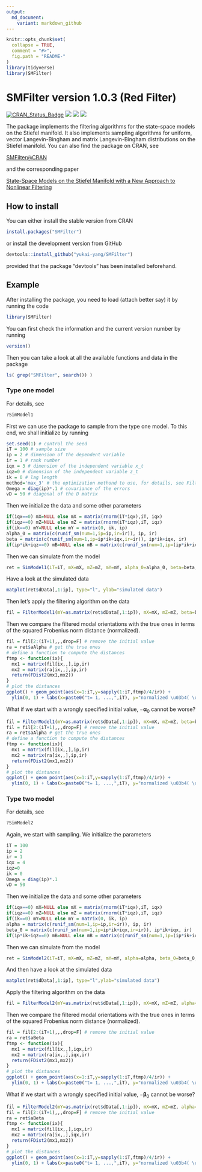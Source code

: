 ```yaml
---
output:
  md_document:
    variant: markdown_github
---
```


<!-- README.md is generated from README.Rmd. Please edit that file -->

```r
knitr::opts_chunk$set(
  collapse = TRUE,
  comment = "#>",
  fig.path = "README-"
)
library(tidyverse)
library(SMFilter)
```

# SMFilter version 1.0.3 (Red Filter)

[![CRAN_Status_Badge](http://www.r-pkg.org/badges/version/SMFilter?color=green)](https://cran.r-project.org/package=SMFilter) 
![](http://cranlogs.r-pkg.org/badges/grand-total/SMFilter?color=green) 
![](http://cranlogs.r-pkg.org/badges/SMFilter?color=green) 
![](http://cranlogs.r-pkg.org/badges/last-week/SMFilter?color=green) 


The package implements the filtering algorithms for the state-space models on the Stiefel manifold. It also implements sampling algorithms for uniform, vector Langevin-Bingham and matrix Langevin-Bingham distributions on the Stiefel manifold. You can also find the package on CRAN, see

[SMFilter@CRAN](https://CRAN.R-project.org/package=SMFilter)

and the corresponding paper

[State-Space Models on the Stiefel Manifold with a New Approach to Nonlinear Filtering](https://www.mdpi.com/2225-1146/6/4/48) 

## How to install

You can either install the stable version from CRAN
```r
install.packages("SMFilter")
```
or install the development version from GitHub
```r
devtools::install_github("yukai-yang/SMFilter")
```
provided that the package "devtools" has been installed beforehand.

## Example

After installing the package, you need to load (attach better say) it by running the code
```r
library(SMFilter)
```

You can first check the information and the current version number by running
```r
version()
```

Then you can take a look at all the available functions and data in the package
```r
ls( grep("SMFilter", search()) ) 
```


### Type one model

For details, see

```r
?SimModel1
```


First we can use the package to sample from the type one model. To this end, we shall initialize by running

```r
set.seed(1) # control the seed
iT = 100 # sample size
ip = 2 # dimension of the dependent variable
ir = 1 # rank number
iqx = 3 # dimension of the independent variable x_t
iqz=0 # dimension of the independent variable z_t
ik = 0 # lag length
method='max_3' # the optimization methond to use, for details, see FilterModel1
Omega = diag(ip)*.1 # covariance of the errors
vD = 50 # diagonal of the D matrix
```

Then we initialize the data and some other parameters

```r
if(iqx==0) mX=NULL else mX = matrix(rnorm(iT*iqx),iT, iqx)
if(iqz==0) mZ=NULL else mZ = matrix(rnorm(iT*iqz),iT, iqz)
if(ik==0) mY=NULL else mY = matrix(0, ik, ip)
alpha_0 = matrix(c(runif_sm(num=1,ip=ip,ir=ir)), ip, ir)
beta = matrix(c(runif_sm(num=1,ip=ip*ik+iqx,ir=ir)), ip*ik+iqx, ir)
if(ip*ik+iqz==0) mB=NULL else mB = matrix(c(runif_sm(num=1,ip=(ip*ik+iqz)*ip,ir=1)), ip, ip*ik+iqz)
```

Then we can simulate from the model

```r
ret = SimModel1(iT=iT, mX=mX, mZ=mZ, mY=mY, alpha_0=alpha_0, beta=beta, mB=mB, vD=vD, Omega=Omega)
```

Have a look at the simulated data

```r
matplot(ret$dData[,1:ip], type="l", ylab="simulated data")
```

Then let's apply the filtering algorithm on the data

```r
fil = FilterModel1(mY=as.matrix(ret$dData[,1:ip]), mX=mX, mZ=mZ, beta=beta, mB=mB, Omega=Omega, vD=vD, U0=alpha_0, method=method)
```

Then we compare the filtered modal orientations with the true ones in terms of the squared Frobenius norm distance (normalized).

```r
fil = fil[2:(iT+1),,,drop=F] # remove the initial value
ra = ret$aAlpha # get the true ones
# define a function to compute the distances
ftmp <- function(ix){
  mx1 = matrix(fil[ix,,],ip,ir)
  mx2 = matrix(ra[ix,,],ip,ir)
  return(FDist2(mx1,mx2))
}
# plot the distances
ggplot() + geom_point(aes(x=1:iT,y=sapply(1:iT,ftmp)/4/ir)) +
  ylim(0, 1) + labs(x=paste0("t= 1, ...,",iT), y="normalized \u03b4( \u03b1, U )")
```

What if we start with a wrongly specified initial value, $-\boldsymbol{\alpha}_0$ cannot be worse?

```r
fil = FilterModel1(mY=as.matrix(ret$dData[,1:ip]), mX=mX, mZ=mZ, beta=beta, mB=mB, Omega=Omega, vD=vD, U0=-alpha_0, method=method)
fil = fil[2:(iT+1),,,drop=F] # remove the initial value
ra = ret$aAlpha # get the true ones
# define a function to compute the distances
ftmp <- function(ix){
  mx1 = matrix(fil[ix,,],ip,ir)
  mx2 = matrix(ra[ix,,],ip,ir)
  return(FDist2(mx1,mx2))
}
# plot the distances
ggplot() + geom_point(aes(x=1:iT,y=sapply(1:iT,ftmp)/4/ir)) +
  ylim(0, 1) + labs(x=paste0("t= 1, ...,",iT), y="normalized \u03b4( \u03b1, U )")
```




### Type two model

For details, see

```r
?SimModel2
```

Again, we start with sampling. We initialize the parameters

```r
iT = 100
ip = 2
ir = 1
iqx = 4
iqz=0
ik = 0
Omega = diag(ip)*.1
vD = 50
```

Then we initialize the data and some other parameters

```r
if(iqx==0) mX=NULL else mX = matrix(rnorm(iT*iqx),iT, iqx)
if(iqz==0) mZ=NULL else mZ = matrix(rnorm(iT*iqz),iT, iqz)
if(ik==0) mY=NULL else mY = matrix(0, ik, ip)
alpha = matrix(c(runif_sm(num=1,ip=ip,ir=ir)), ip, ir)
beta_0 = matrix(c(runif_sm(num=1,ip=ip*ik+iqx,ir=ir)), ip*ik+iqx, ir)
if(ip*ik+iqz==0) mB=NULL else mB = matrix(c(runif_sm(num=1,ip=(ip*ik+iqz)*ip,ir=1)), ip, ip*ik+iqz)
```

Then we can simulate from the model

```r
ret = SimModel2(iT=iT, mX=mX, mZ=mZ, mY=mY, alpha=alpha, beta_0=beta_0, mB=mB, vD=vD)
```

And then have a look at the simulated data

```r
matplot(ret$dData[,1:ip], type="l",ylab="simulated data")
```

Apply the filtering algorithm on the data

```r
fil = FilterModel2(mY=as.matrix(ret$dData[,1:ip]), mX=mX, mZ=mZ, alpha=alpha, mB=mB, Omega=Omega, vD=vD, U0=beta_0, method=method)
```

Then we compare the filtered modal orientations with the true ones in terms of the squared Frobenius norm distance (normalized).

```r
fil = fil[2:(iT+1),,,drop=F] # remove the initial value
ra = ret$aBeta
ftmp <- function(ix){
  mx1 = matrix(fil[ix,,],iqx,ir)
  mx2 = matrix(ra[ix,,],iqx,ir)
  return(FDist2(mx1,mx2))
}
# plot the distances
ggplot() + geom_point(aes(x=1:iT,y=sapply(1:iT,ftmp)/4/ir)) +
  ylim(0, 1) + labs(x=paste0("t= 1, ...,",iT), y="normalized \u03b4( \u03b2, U )")
```

What if we start with a wrongly specified initial value, $-\boldsymbol{\beta}_0$ cannot be worse?

```r
fil = FilterModel2(mY=as.matrix(ret$dData[,1:ip]), mX=mX, mZ=mZ, alpha=alpha, mB=mB, Omega=Omega, vD=vD, U0=-beta_0, method=method)
fil = fil[2:(iT+1),,,drop=F] # remove the initial value
ra = ret$aBeta
ftmp <- function(ix){
  mx1 = matrix(fil[ix,,],iqx,ir)
  mx2 = matrix(ra[ix,,],iqx,ir)
  return(FDist2(mx1,mx2))
}
# plot the distances
ggplot() + geom_point(aes(x=1:iT,y=sapply(1:iT,ftmp)/4/ir)) +
  ylim(0, 1) + labs(x=paste0("t= 1, ...,",iT), y="normalized \u03b4( \u03b2, U )")
```


